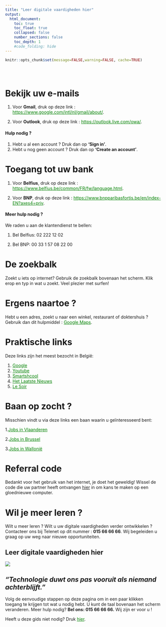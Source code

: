 ```yaml
---
title: "Leer digitale vaardigheden hier"
output:
  html_document:
    toc: true
    toc_float: true
    collapsed: false
    number_sections: false
    toc_depth: 1
    #code_folding: hide
---
```




```r
knitr::opts_chunk$set(message=FALSE,warning=FALSE, cache=TRUE)
```

<style type="text/css">
.title {
  display: none;
}
.list-group-item.active, .list-group-item.active:focus, .list-group-item.active:hover {
    background-color: orange;
}

a:link {
    color: green;
}

 a:hover {
    color: red;
}
</style>

<div class="row" style="padding-top: 30px;">
<div class="col-sm-6">



# Bekijk uw e-mails

1. Voor **Gmail**, druk op deze link : <https://www.google.com/intl/nl/gmail/about/>{target="_blank"}.

2. Voor **Outlook**, druk op deze link : <https://outlook.live.com/owa/>{target="_blank"}.

#### Hulp nodig ?

1. Hebt u al een account ? Druk dan op **‘Sign in’**. 
2. Hebt u nog geen account ? Druk dan op **'Create an account'**.


# Toegang tot uw bank

1. Voor **Belfius**, druk op deze link : <https://www.belfius.be/common/FR/fw/language.html>{target="_blank"}.

2. Voor **BNP**, druk op deze link : <https://www.bnpparibasfortis.be/en/index-EN?axes4=priv>{target="_blank"}.

#### Meer hulp nodig ?

We raden u aan de klantendienst te bellen:

1. Bel Belfius: 02 222 12 02

2. Bel BNP: 00 33 1 57 08 22 00

# De zoekbalk

Zoekt u iets op internet? Gebruik de zoekbalk bovenaan het scherm. Klik erop en typ in wat u zoekt. Veel plezier met surfen!

# Ergens naartoe ?

Hebt u een adres, zoekt u naar een winkel, restaurant of doktershuis ? Gebruik dan dit hulpmiddel : [Google Maps](https://www.google.com/maps){target="_blank"}.

# Praktische links

Deze links zijn het meest bezocht in België:

1. [Google](https://www.google.com/){target="_blank"}
2. [Youtube](https://www.youtube.com/){target="_blank"}
3. [Smartshcool](https://www.smartschool.be/){target="_blank"}
4. [Het Laatste Nieuws](https://www.hln.be/){target="_blank"}
5. [Le Soir](https://www.lesoir.be/){target="_blank"}

# Baan op zocht ?

Misschien vindt u via deze links een baan waarin u geïnteresseerd bent:

1.[Jobs in Vlaanderen](https://www.vlaanderen.be/werken-voor-vlaanderen/vacatures){target="_blank"}

2.[Jobs in Brussel](https://www.vdab.be/vindeenjob/jobs/brussel-regio){target="_blank"}

3.[Jobs in Wallonië](https://www.wallonie.be/fr/jobs){target="_blank"}

# Referral code

Bedankt voor het gebruik van het internet, je doet het geweldig! Wissel de code die uw partner heeft ontvangen [hier]() in om kans te maken op een gloednieuwe computer. 

# Wil je meer leren ?

Wilt u meer leren ? Wilt u uw digitale vaardigheden verder ontwikkelen ? Contacteer ons bij Telenet op dit nummer : **015 66 66 66**. Wij begeleiden u graag op uw weg naar nieuwe opportuniteiten.
</div>
<div class="col-sm-6">

# **Leer digitale vaardigheden hier**{.unlisted .unnumbered}

[![](images/logo.png)](https://www2.telenet.be/residential/nl){target="_blank"}

\break

## *"Technologie duwt ons pas vooruit als niemand achterblijft."*
Volg de eenvoudige stappen op deze pagina om in een paar klikken toegang te krijgen tot wat u nodig hebt. U kunt de taal bovenaan het scherm veranderen. Meer hulp nodig? **Bel ons: 015 66 66 66.** Wij zijn er voor u ! 


Heeft u deze gids niet nodig? Druk [hier](https://www.google.com/).
</a>
</div>

